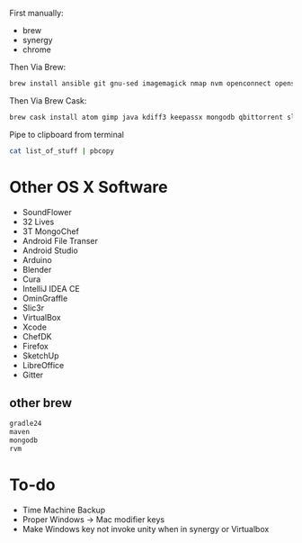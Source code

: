 First manually:
* brew
* synergy
* chrome

Then Via Brew:
<syntaxhighlight lang=bash>
brew install ansible git gnu-sed imagemagick nmap nvm openconnect openssl p7zip pstree psutils watch wget xz
</syntaxhighlight>

Then Via Brew Cask:
<syntaxhighlight lang=bash>
brew cask install atom gimp java kdiff3 keepassx mongodb qbittorrent slack vlc tunnelblick vnc-viewer wireshark
</syntaxhighlight>

Pipe to clipboard from terminal
<syntaxhighlight lang=bash>
cat list_of_stuff | pbcopy
</syntaxhighlight>

= Other OS X Software =
* SoundFlower
* 32 Lives
* 3T MongoChef
* Android File Transer
* Android Studio
* Arduino
* Blender
* Cura
* IntelliJ IDEA CE
* OminGraffle
* Slic3r
* VirtualBox
* Xcode
* ChefDK
* Firefox
* SketchUp
* LibreOffice
* Gitter

== other brew ==
<syntaxhighlight lang=bash>
gradle24
maven
mongodb
rvm
</syntaxhighlight>

= To-do =
*Time Machine Backup
*Proper Windows -> Mac modifier keys
*Make Windows key not invoke unity when in synergy or Virtualbox